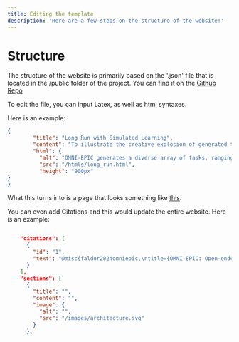 ```yaml
---
title: Editing the template
description: 'Here are a few steps on the structure of the website!'
---
```



# Structure 
The structure of the website is primarily based on the '.json' file that is located in the /public folder of the project. You can find it on the [Github Repo](https://github.com/justrach/omni-epic/blob/main/public/research-paper-content.json)

To edit the file, you can input Latex, as well as html syntaxes.

Here is an example:

```json
{
        "title": "Long Run with Simulated Learning",
        "content": "To illustrate the creative explosion of generated tasks, we run OMNI-EPIC without training RL agents, assuming all generated tasks can be successfully completed. OMNI-EPIC generates tasks that significantly diverge from the seed tasks used to initialize the archive. OMNI-EPIC not only <strong>explores different task niches</strong> (e.g., navigating across different terrains vs. retrieving objects) but also generates <strong>interesting variations within each niche</strong> (e.g., retrieving objects in different simulated world settings).<br><br><strong>Explore the \\underline{interactive} graph below!</strong>",
        "html": {
          "alt": "OMNI-EPIC generates a diverse array of tasks, ranging from wildly different objectives to interesting variations of similar overarching tasks. The node color reflects the generation number of the task. A check mark in the node means that the task was successfully learned. A ZZZ symbol means that the task was deemed uninteresting and discarded. The node connections illustrate which tasks were conditioned on when asking an FM to generate a similar yet new and interesting task. Grey nodes show task description seeds that initialized the run.",
          "src": "/htmls/long_run.html",
          "height": "900px"
}
}
```

What this turns into is a page that looks something like [this](https://omni-epic.vercel.app/).

You can even add Citations and this would update the entire website. Here is an example:

```json

    "citations": [
      {
        "id": "1",
        "text": "@misc{faldor2024omniepic,\ntitle={OMNI-EPIC: Open-endedness via Models of human Notions of Interestingness with Environments Programmed in Code},\nauthor={Maxence Faldor and Jenny Zhang and Antoine Cully and Jeff Clune},\nyear={2024},\neprint={2405.15568},\narchivePrefix={arXiv},\nprimaryClass={cs.AI}\n}"
      }
    ],
    "sections": [
      {
        "title": "",
        "content": "",
        "image": {
          "alt": "",
          "src": "/images/architecture.svg"
        }
      },

```